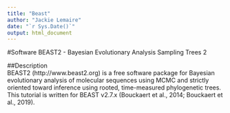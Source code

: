 ```yaml
---
title: "Beast"
author: "Jackie Lemaire"
date: "`r Sys.Date()`"
output: html_document
---
```


#Software
BEAST2 - Bayesian Evolutionary Analysis Sampling Trees 2

##Description	
BEAST2 (http://www.beast2.org) is a free software package for Bayesian evolutionary analysis of molecular sequences using MCMC and strictly oriented toward inference using rooted, time-measured phylogenetic trees. This tutorial is written for BEAST v2.7.x (Bouckaert et al., 2014; Bouckaert et al., 2019).
